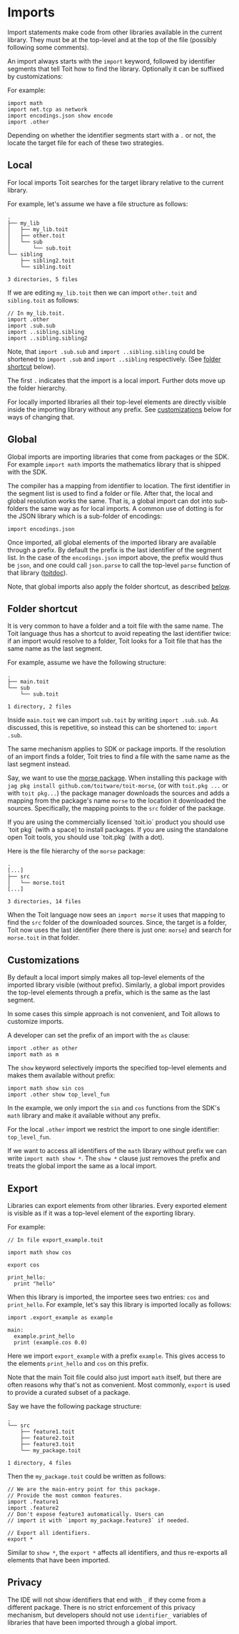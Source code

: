 # Imports

Import statements make code from other libraries available in the current
library. They must be at the top-level and at the top of the file (possibly
following some comments).

An import always starts with the `import` keyword, followed by identifier
segments that tell Toit how to find the library. Optionally it can be
suffixed by customizations:

For example:

```
import math
import net.tcp as network
import encodings.json show encode
import .other
```

Depending on whether the identifier segments start with a `.` or not, the
locate the target file for each of these two strategies.

## Local

For local imports Toit searches for the target library relative to the
current library.

For example, let's assume we have a file structure as follows:

```text
.
├── my_lib
│   ├── my_lib.toit
│   ├── other.toit
│   └── sub
│       └── sub.toit
└── sibling
    ├── sibling2.toit
    └── sibling.toit

3 directories, 5 files
```

If we are editing `my_lib.toit` then we can import `other.toit` and
`sibling.toit` as follows:

```
// In my_lib.toit.
import .other
import .sub.sub
import ..sibling.sibling
import ..sibling.sibling2
```

Note, that `import .sub.sub` and `import ..sibling.sibling` could
be shortened to `import .sub` and `import ..sibling` respectively.
(See [folder shortcut](#folder-shortcut) below).

The first `.` indicates that the import is a local import. Further
dots move up the folder hierarchy.

For locally imported libraries all their top-level elements are
directly visible inside the importing library without any prefix.
See [customizations](#customizations) below for ways of changing that.

## Global

Global imports are importing libraries that come from packages or the SDK.
For example `import math` imports the mathematics library that is shipped
with the SDK.

The compiler has a mapping from identifier to location. The first
identifier in the segment list is used to find a folder or file. After that,
the local and global resolution works the same. That is, a global import
can dot into sub-folders the same way as for local imports. A common
use of dotting is for the JSON library which is a sub-folder of encodings:

```
import encodings.json
```

Once imported, all global elements of the imported library are available
through a prefix. By default the prefix is the last identifier of the
segment list. In the case of the `encodings.json` import above, the prefix
would thus be `json`, and one could call `json.parse` to call the
top-level `parse` function of that library ([toitdoc](<https://libs.toit.io/encoding/json/library-summary#parse(1%2C0%2C0%2C)>)).

Note, that global imports also apply the folder shortcut, as
described [below](#folder-shortcut).

## Folder shortcut

It is very common to have a folder and a toit file with the same name. The
Toit language thus has a shortcut to avoid repeating the last identifier
twice: if an import would resolve to a folder, Toit looks for a Toit file
that has the same name as the last segment.

For example, assume we have the following structure:

```text
.
├── main.toit
└── sub
    └── sub.toit

1 directory, 2 files
```

Inside `main.toit` we can import `sub.toit` by writing `import .sub.sub`.
As discussed, this is repetitive, so instead this can be shortened to:
`import .sub`.

The same mechanism applies to SDK or package imports. If the resolution
of an import finds a folder, Toit tries to find a file with the same
name as the last segment instead.

Say, we want to use the [morse package](https://github.com/toitware/toit-morse).
When installing this package
with `jag pkg install github.com/toitware/toit-morse`,
(or with `toit.pkg ...` or with `toit pkg...`) the package manager
downloads the sources and adds a mapping from the package's name `morse` to
the location it downloaded the sources. Specifically, the mapping points to
the `src` folder of the package.

<Note>
If you are using the commercially licensed `toit.io` product you should use
`toit pkg` (with a space) to install packages.  If you are using the
standalone open Toit tools, you should use `toit.pkg` (with a dot).
</Note>

Here is the file hierarchy of the `morse` package:

```text
.
[...]
├── src
│   └── morse.toit
[...]

3 directories, 14 files
```

When the Toit language now sees an `import morse` it uses that mapping
to find the `src` folder of the downloaded sources. Since, the target
is a folder, Toit now uses the last identifier (here there is just one:
`morse`) and search for `morse.toit` in that folder.

## Customizations

By default a local import simply makes all top-level elements of the
imported library visible (without prefix). Similarly, a global import
provides the top-level elements through a prefix, which is the same
as the last segment.

In some cases this simple approach is not convenient, and Toit allows to
customize imports.

A developer can set the prefix of an import with the `as` clause:

```
import .other as other
import math as m
```

The `show` keyword selectively imports the specified top-level elements
and makes them available without prefix:

```
import math show sin cos
import .other show top_level_fun
```

In the example, we only import the `sin` and `cos` functions from the
SDK's `math` library and make it available without any prefix.

For the local `.other` import we restrict the import to one single
identifier: `top_level_fun`.

If we want to access all identifiers of the `math` library without prefix
we can write `import math show *`. The `show *` clause just removes the
prefix and treats the global import the same as a local import.

## Export

Libraries can export elements from other libraries. Every exported element
is visible as if it was a top-level element of the exporting library.

For example:

```
// In file export_example.toit

import math show cos

export cos

print_hello:
  print "hello"
```

When this library is imported, the importee sees two entries: `cos` and
`print_hello`. For example, let's say this library is imported locally
as follows:

```
import .export_example as example

main:
  example.print_hello
  print (example.cos 0.0)
```

Here we import `export_example` with a prefix `example`. This gives access
to the elements `print_hello` and `cos` on this prefix.

Note that the main Toit file could also just import `math` itself, but there
are often reasons why that's not as convenient. Most commonly, `export` is
used to provide a curated subset of a package.

Say we have the following package structure:

```text
.
└── src
    ├── feature1.toit
    ├── feature2.toit
    ├── feature3.toit
    └── my_package.toit

1 directory, 4 files
```

Then the `my_package.toit` could be written as follows:

```
// We are the main-entry point for this package.
// Provide the most common features.
import .feature1
import .feature2
// Don't expose feature3 automatically. Users can
// import it with `import my_package.feature3` if needed.

// Export all identifiers.
export *
```

Similar to `show *`, the `export *` affects all identifiers, and
thus re-exports all elements that have been imported.

## Privacy

The IDE will not show identifiers that end with `_` if they come from a
different package. There is no strict enforcement of this privacy
mechanism, but developers should not use `identifier_` variables of
libraries that have been imported through a global import.
